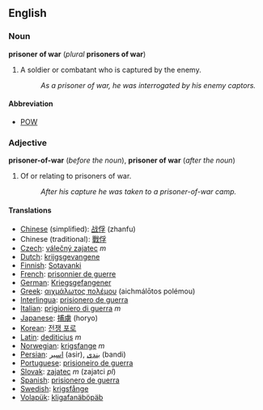 ==English==
===Noun===
'''prisoner of war''' (''plural'' '''prisoners of war''')

#A soldier or combatant who is captured by the enemy.
#:''As a prisoner of war, he was interrogated by his enemy captors.''

====Abbreviation====
*[[POW]]

===Adjective===
'''prisoner-of-war''' (''before the noun''), '''prisoner of war''' (''after the noun'')
#Of or relating to prisoners of war.
#:''After his capture he was taken to a prisoner-of-war camp.''
 
====Translations====
*[[Chinese]] (simplified): [[战俘]] (zhanfu)
*Chinese (traditional): [[戰俘]]
*[[Czech]]: [[válečný zajatec]] ''m''
*[[Dutch]]: [[krijgsgevangene]]
*[[Finnish]]: [[Sotavanki]]
*[[French]]: [[prisonnier de guerre]]
*[[German]]: [[Kriegsgefangener]]
*[[Greek]]: [[αιχμάλωτος πολέμου]] (aichmál&#333;tos polémou)
*[[Interlingua]]: [[prisionero de guerra]] 
*[[Italian]]: [[prigioniero di guerra]] ''m''
*[[Japanese]]: [[捕虜]] (horyo)
*[[Korean]]: [[전쟁 포로]]
*[[Latin]]: [[dediticius]] ''m''
*[[Norwegian]]: [[krigsfange]] ''m''
*[[Persian]]: [[اسیر]] (asir), [[بندی]] (bandi)
*[[Portuguese]]: [[prisioneiro de guerra]]
*[[Slovak]]: [[zajatec]] ''m'' (zajatci ''pl'')
*[[Spanish]]: [[prisionero de guerra]] 
*[[Swedish]]: [[krigsfånge]] 
*[[Volapük]]: [[kligafanäböpäb]]